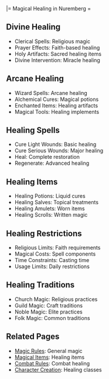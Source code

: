|= Magical Healing in Nuremberg =

== Divine Healing ==
* Clerical Spells: Religious magic
* Prayer Effects: Faith-based healing
* Holy Artifacts: Sacred healing items
* Divine Intervention: Miracle healing

== Arcane Healing ==
* Wizard Spells: Arcane healing
* Alchemical Cures: Magical potions
* Enchanted Items: Healing artifacts
* Magical Tools: Healing implements

== Healing Spells ==
* Cure Light Wounds: Basic healing
* Cure Serious Wounds: Major healing
* Heal: Complete restoration
* Regenerate: Advanced healing

== Healing Items ==
* Healing Potions: Liquid cures
* Healing Salves: Topical treatments
* Healing Amulets: Worn items
* Healing Scrolls: Written magic

== Healing Restrictions ==
* Religious Limits: Faith requirements
* Magical Costs: Spell components
* Time Constraints: Casting time
* Usage Limits: Daily restrictions

== Healing Traditions ==
* Church Magic: Religious practices
* Guild Magic: Craft traditions
* Noble Magic: Elite practices
* Folk Magic: Common traditions

== Related Pages ==
* [[../rules/magic|Magic Rules]]: General magic
* [[../items/magical_items|Magical Items]]: Healing items
* [[../rules/combat|Combat Rules]]: Combat healing
* [[../rules/character_creation|Character Creation]]: Healing classes 